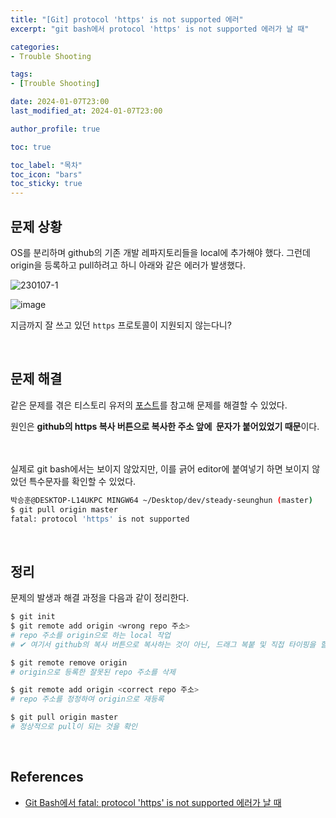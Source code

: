 ```yaml
---
title: "[Git] protocol 'https' is not supported 에러"
excerpt: "git bash에서 protocol 'https' is not supported 에러가 날 때"

categories: 
- Trouble Shooting

tags:
- [Trouble Shooting]

date: 2024-01-07T23:00
last_modified_at: 2024-01-07T23:00

author_profile: true

toc: true

toc_label: "목차"
toc_icon: "bars"
toc_sticky: true
---
```


## 문제 상황

OS를 분리하며 github의 기존 개발 레파지토리들을 local에 추가해야 했다. 그런데 origin을 등록하고 pull하려고 하니 아래와 같은 에러가 발생했다.

![230107-1](https://github.com/Orchemi/PS/assets/86189596/06588ca7-91f5-4fcc-9f5b-e25c20d1a053)

![image](https://github.com/Orchemi/PS/assets/86189596/fabd83e9-4365-46e1-97d3-ec5dc4f288e1)

지금까지 잘 쓰고 있던 `https` 프로토콜이 지원되지 않는다니?

<br />

## 문제 해결

같은 문제를 겪은 티스토리 유저의 [포스트](https://skylit.tistory.com/431)를 참고해 문제를 해결할 수 있었다.

원인은 **github의 https 복사 버튼으로 복사한 주소 앞에 `` 문자가 붙어있었기 때문**이다. 

<br />

실제로 git bash에서는 보이지 않았지만, 이를 긁어 editor에 붙여넣기 하면 보이지 않았던 특수문자를 확인할 수 있었다.

```bash
박승훈@DESKTOP-L14UKPC MINGW64 ~/Desktop/dev/steady-seunghun (master)
$ git pull origin master
fatal: protocol 'https' is not supported
```

<br />

## 정리

문제의 발생과 해결 과정을 다음과 같이 정리한다.

```bash
$ git init
$ git remote add origin <wrong repo 주소>
# repo 주소를 origin으로 하는 local 작업
# ✔ 여기서 github의 복사 버튼으로 복사하는 것이 아닌, 드래그 복붙 및 직접 타이핑을 할 것

$ git remote remove origin 
# origin으로 등록한 잘못된 repo 주소를 삭제

$ git remote add origin <correct repo 주소>
# repo 주소를 정정하여 origin으로 재등록

$ git pull origin master
# 정상적으로 pull이 되는 것을 확인
```

<br />

## References

- [Git Bash에서 fatal: protocol 'https' is not supported 에러가 날 때](https://skylit.tistory.com/431)